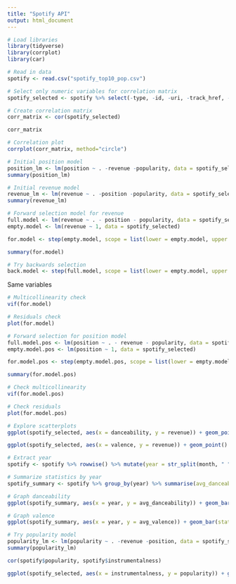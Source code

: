 ```yaml
---
title: "Spotify API"
output: html_document
---
```


```r
# Load libraries
library(tidyverse)
library(corrplot)
library(car)
```

```r
# Read in data
spotify <- read.csv("spotify_top10_pop.csv")
```

```r
# Select only numeric variables for correlation matrix
spotify_selected <- spotify %>% select(-type, -id, -uri, -track_href, -analysis_url, -name, -artist, -month)
```

```r
# Create correlation matrix
corr_matrix <- cor(spotify_selected)

corr_matrix
```

```r
# Correlation plot
corrplot(corr_matrix, method="circle")
```

```r
# Initial position model
position_lm <- lm(position ~ . -revenue -popularity, data = spotify_selected)
summary(position_lm)
```

```r
# Initial revenue model
revenue_lm <- lm(revenue ~ . -position -popularity, data = spotify_selected)
summary(revenue_lm)
```

```r
# Forward selection model for revenue
full.model <- lm(revenue ~ . - position - popularity, data = spotify_selected)
empty.model <- lm(revenue ~ 1, data = spotify_selected)

for.model <- step(empty.model, scope = list(lower = empty.model, upper = full.model), direction = "forward", k = 2)
```

```r
summary(for.model)
```

```r
# Try backwards selection
back.model <- step(full.model, scope = list(lower = empty.model, upper = full.model), direction = "backward", k = 2) 
```
Same variables

```r
# Multicollinearity check
vif(for.model)
```

```r
# Residuals check
plot(for.model)
```


```r
# Forward selection for position model
full.model.pos <- lm(position ~ . - revenue - popularity, data = spotify_selected)
empty.model.pos <- lm(position ~ 1, data = spotify_selected)

for.model.pos <- step(empty.model.pos, scope = list(lower = empty.model.pos, upper = full.model.pos), direction = "forward", k = 2)
```

```r
summary(for.model.pos)
```

```r
# Check multicollinearity
vif(for.model.pos)
```


```r
# Check residuals
plot(for.model.pos)
```

```r
# Explore scatterplots
ggplot(spotify_selected, aes(x = danceability, y = revenue)) + geom_point() + theme_classic()
```

```r
ggplot(spotify_selected, aes(x = valence, y = revenue)) + geom_point() + theme_classic()
```

```r
# Extract year
spotify <- spotify %>% rowwise() %>% mutate(year = str_split(month, " ")[[1]][2])

# Summarize statistics by year
spotify_summary <- spotify %>% group_by(year) %>% summarise(avg_danceability=mean(danceability), avg_valence=mean(valence))
```

```r
# Graph danceability
ggplot(spotify_summary, aes(x = year, y = avg_danceability)) + geom_bar(stat = "identity", fill = "#1ed760") + theme_classic()
```

```r
# Graph valence
ggplot(spotify_summary, aes(x = year, y = avg_valence)) + geom_bar(stat = "identity", fill = "#1ed760") + theme_classic()
```

```r
# Try popularity model
popularity_lm <- lm(popularity ~ . -revenue -position, data = spotify_selected)
summary(popularity_lm)
```

```r
cor(spotify$popularity, spotify$instrumentalness)
```

```r
ggplot(spotify_selected, aes(x = instrumentalness, y = popularity)) + geom_point() + theme_classic()
```

